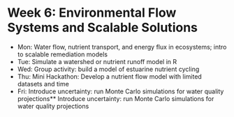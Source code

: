 # Week 6: Environmental Flow Systems and Scalable Solutions

- Mon: Water flow, nutrient transport, and energy flux in ecosystems; intro to scalable remediation models
- Tue: Simulate a watershed or nutrient runoff model in R
- Wed: Group activity: build a model of estuarine nutrient cycling
- Thu: Mini Hackathon: Develop a nutrient flow model with limited datasets and time
- Fri: Introduce uncertainty: run Monte Carlo simulations for water quality projections** Introduce uncertainty: run Monte Carlo simulations for water quality projections
